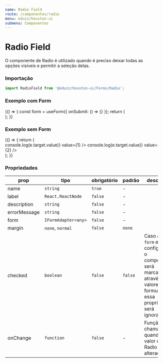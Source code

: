 ```yaml
---
name: Radio Field
route: /componentes/radio
menu: eduzz/houston-ui
submenu: Componentes
---
```





# Radio Field

O componente de Radio é utilizado quando é preciso deixar todas as opções visíveis e permitir a seleção delas.

### Importação

```js
import RadioField from '@eduzz/houston-ui/Forms/Radio';
```

### Exemplo com Form

<Playground>
  {() => {
    const form = useForm({
      onSubmit: () => {}
    });
    return (
      <Form context={form}>
        <RadioField label='Opção 1' name='radio' value={123} />
        <RadioField label='Opção 2' name='radio' value={1} />
      </Form>
    );
  }}
</Playground>

### Exemplo sem Form

<Playground>
  {() => {
    return (
      <div>
        <RadioField
          label='Label'
          description='Descrição do item'
          name='radio-1'
          onChange={e => console.log(e.target.value)}
          value={1}
        />
        <RadioField
          label='Label'
          errorMessage='Mensagem de erro'
          name='radio-2'
          onChange={e => console.log(e.target.value)}
          value={2}
        />
      </div>
    );
  }}
</Playground>

### Propriedades

| prop         | tipo                | obrigatório | padrão  | descrição                                                                                                                           |
| ------------ | ------------------- | ----------- | ------- | ----------------------------------------------------------------------------------------------------------------------------------- |
| name         | `string`            | `true`      | -       |                                                                                                                                     |
| label        | `React.ReactNode`   | `false`     | -       |                                                                                                                                     |
| description  | `string`            | `false`     | -       |                                                                                                                                     |
| errorMessage | `string`            | `false`     | -       |                                                                                                                                     |
| form         | `IFormAdapter<any>` | `false`     | -       |                                                                                                                                     |
| margin       | `none`, `normal`    | `false`     | `none`  |                                                                                                                                     |
| checked      | `boolean`           | `false`     | `false` | Caso a prop `form` esteja configurada, o componente será marcado através dos valores do formulário e essa propriedade será ignorada |
| onChange     | `function`          | `false`     | -       | Função chamada quando o valor do Radio é alterado                                                                                   |

